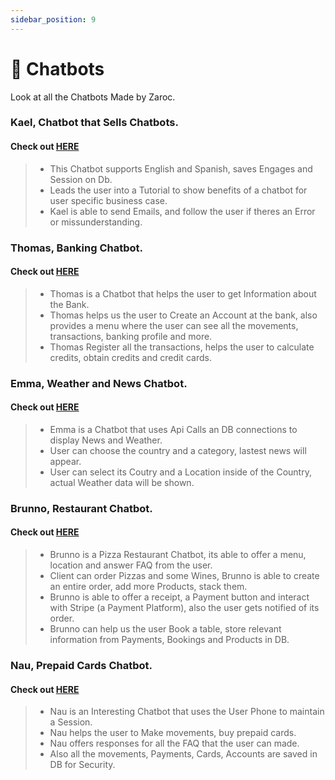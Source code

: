 ```yaml
---
sidebar_position: 9
---
```


# 🤖 Chatbots


Look at all the Chatbots Made by Zaroc.

<Tabs>
<TabItem value="Web" label="Web">

### Kael, Chatbot that Sells Chatbots.

#### Check out [**HERE**](https://mizar-contasti.github.io/Kael/)

> - This Chatbot supports English and Spanish, saves Engages and Session on Db.
> - Leads the user into a Tutorial to show benefits of a chatbot for user specific business case.
> - Kael is able to send Emails, and follow the user if theres an Error or missunderstanding.

<!-- Need to Redo

### Alicia, Hospital Care and Administration Chatbot.
#### Check out [**HERE**](https://mizar-contasti.github.io/Alicia/)

> - Alicia helps the user to signUp, create an Account, a Medical History and Profile.
> - User can have multiple roles and features (Pacient, Doctor, Admin).
> - Alicia helps Pacients to Schedule an Appointment with their preferred Doctors and Specialists.
> - Pacients are able to see the entire profile of the Doctor.
> - Doctors are able to see all the Appointments that they have, see the medical story and profile of the pacient.
> - Alicia stores information (Payments, Bookings, User Data in General) in DB. Send Emails with secretCodes, confirmation of Appointments.
> - Alicia offer services to recoverPassword, closeSessions, change userData.
-->

### Thomas, Banking Chatbot.

#### Check out [**HERE**](https://misaelbastidas.github.io/Thomas/)

> - Thomas is a Chatbot that helps the user to get Information about the Bank.
> - Thomas helps us the user to Create an Account at the bank, also provides a menu where the user can see all the movements, transactions, banking profile and more.
> - Thomas Register all the transactions, helps the user to calculate credits, obtain credits and credit cards.

</TabItem>
<TabItem value="webApp" label="WebApp">

### Emma, Weather and News Chatbot.

#### Check out [**HERE**](https://mizar-contasti.github.io/Emma/)

> - Emma is a Chatbot that uses Api Calls an DB connections to display News and Weather.
> - User can choose the country and a category, lastest news will appear.
> - User can select its Coutry and a Location inside of the Country, actual Weather data will be shown.

</TabItem>

<TabItem value="facebook" label="Facebook Messenger">

### Brunno, Restaurant Chatbot.

#### Check out [**HERE**](https://www.facebook.com/CodexCeleste)

> - Brunno is a Pizza Restaurant Chatbot, its able to offer a menu, location and answer FAQ from the user.
> - Client can order Pizzas and some Wines, Brunno is able to create an entire order, add more Products, stack them.
> - Brunno is able to offer a receipt, a Payment button and interact with Stripe (a Payment Platform), also the user gets notified of its order.
> - Brunno can help us the user Book a table, store relevant information from Payments, Bookings and Products in DB.

</TabItem>

<TabItem value="whatsApp" label="WhatsApp">

### Nau, Prepaid Cards Chatbot.

#### Check out [**HERE**](https://api.whatsapp.com/send/?phone=525586179277=&text=Hey)

> - Nau is an Interesting Chatbot that uses the User Phone to maintain a Session.
> - Nau helps the user to Make movements, buy prepaid cards.
> - Nau offers responses for all the FAQ that the user can made.
> - Also all the movements, Payments, Cards, Accounts are saved in DB for Security.

</TabItem>

</Tabs>
